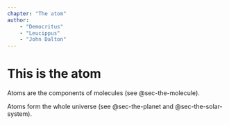 ```yaml
---
chapter: "The atom"
author:
    - "Democritus"
    - "Leucippus"
    - "John Dalton"
---
```


# This is the atom {#sec-the-atom}

Atoms are the components of molecules (see @sec-the-molecule).

Atoms form the whole universe (see @sec-the-planet and @sec-the-solar-system).